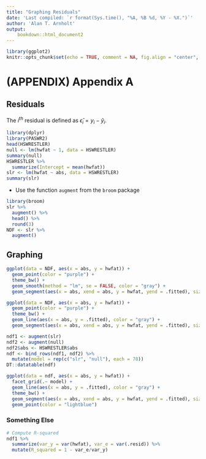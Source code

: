 ```yaml
---
title: "Graphing Residuals"
date: 'Last compiled: `r format(Sys.time(), "%A, %B %d, %Y - %X.")`'
author: 'Alan T. Arnholt'
output: 
    bookdown::html_document2
---
```


```r
library(ggplot2)
knitr::opts_chunk$set(echo = TRUE, comment = NA, fig.align = "center", warning = FALSE, message = FALSE)
```

# (APPENDIX) Appendix A {-}

## Residuals

The $i^{th}$ residual is defined as $\hat{\epsilon}_i = y_i - \hat{y}_i$.


```r
library(dplyr)
library(PASWR2)
head(HSWRESTLER)
null <- lm(hwfat ~ 1, data = HSWRESTLER)
summary(null)
HSWRESTLER %>% 
  summarize(Intercept = mean(hwfat))
slr <- lm(hwfat ~ abs, data = HSWRESTLER)
summary(slr)
```

* Use the function `augment` from the `broom` package

```r
library(broom)
slr %>% 
  augment() %>% 
  head() %>% 
  round(3)
NDF <- slr %>% 
  augment()
```

## Graphing

```r
ggplot(data = NDF, aes(x = abs, y = hwfat)) + 
  geom_point(color = "purple") + 
  theme_bw() + 
  geom_smooth(method = "lm", se = FALSE, color = "gray") + 
  geom_segment(aes(x = abs, xend = abs, y = hwfat, yend = .fitted), size = 0.15, color = "blue")
```

```r
ggplot(data = NDF, aes(x = abs, y = hwfat)) + 
  geom_point(color = "purple") + 
  theme_bw() + 
  geom_line(aes(x = abs, y = .fitted), color = "gray") + 
  geom_segment(aes(x = abs, xend = abs, y = hwfat, yend = .fitted), size = 0.2, color = "gray")
```


```r
ndf1 <- augment(slr)
ndf2 <- augment(null)
ndf2$abs <- HSWRESTLER$abs
ndf <- bind_rows(ndf1, ndf2) %>% 
  mutate(model = rep(c("slr", "null"), each = 78)) 
DT::datatable(ndf)
```

```r
ggplot(data = ndf, aes(x = abs, y = hwfat)) +
  facet_grid(.~ model) + 
  geom_line(aes(x = abs, y = .fitted), color = "gray") + 
  theme_bw() + 
  geom_segment(aes(x = abs, xend = abs, y = hwfat, yend = .fitted), size = 0.25, linetype = "dotted") + 
  geom_point(color = "lightblue") 
```

### Something Else 

```r
# Compute R-squared
ndf1 %>%
  summarize(var_y = var(hwfat), var_e = var(.resid)) %>%
  mutate(R_squared = 1 - var_e/var_y)
```

